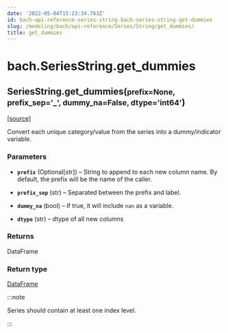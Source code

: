 ```yaml
---
date: '2022-05-04T15:23:34.763Z'
id: bach-api-reference-series-string-bach-series-string-get-dummies
slug: /modeling/bach/api-reference/Series/String/get_dummies/
title: get_dummies
---
```


# bach.SeriesString.get_dummies

<div className="method">

<h2 className="signature-method"><span className="additional-name">SeriesString.</span><span className="name">get_dummies(</span><small className="parameter-list"><span className="parameter" id="prefix">prefix=None</span>, <span className="parameter" id="prefix_sep">prefix_sep='_'</span>, <span className="parameter" id="dummy_na">dummy_na=False</span>, <span className="parameter" id="dtype">dtype='int64'</span></small>)</h2>


&#8203;<span className="view-source">[[source]](https://github.com/objectiv/objectiv-analytics/blob/main/bach/bach/series/series_string.py)</span>

<div className="content">

Convert each unique category/value from the series into a dummy/indicator variable.


### Parameters

* **`prefix`** (Optional[str]) – String to append to each new column name. By default, the prefix will be the name of
the caller.


* **`prefix_sep`** (str) – Separated between the prefix and label.


* **`dummy_na`** (bool) – If true, it will include `nan` as a variable.


* **`dtype`** (str) – dtype of all new columns





### Returns

DataFrame



### Return type

[DataFrame](/docs/modeling/bach/api-reference/DataFrame)


:::note

Series should contain at least one index level.


:::


</div>


</div>
